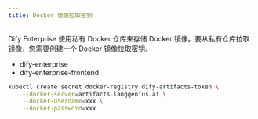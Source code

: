 ```yaml
---
title: Docker 镜像拉取密钥
---
```


Dify Enterprise 使用私有 Docker 仓库来存储 Docker 镜像。要从私有仓库拉取镜像，您需要创建一个 Docker 镜像拉取密钥。

- dify-enterprise
- dify-enterprise-frontend

```bash
kubectl create secret docker-registry dify-artifacts-token \
    --docker-server=artifacts.langgenius.ai \
    --docker-username=xxx \
    --docker-password=xxx
````
